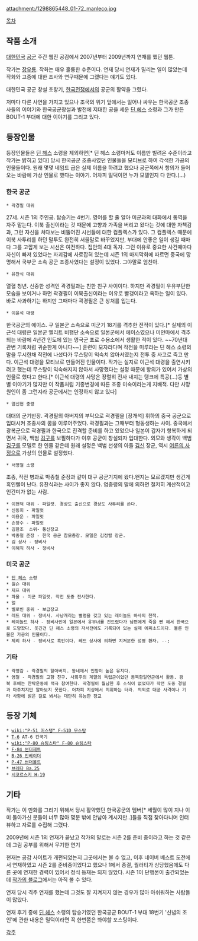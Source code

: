 attachment:/1298865448_01-72_manleco.jpg

[[목차]]

== 작품 소개 ==
[[대한민국]] [[공군]] 주간 웹진 공감에서 2007년부터 2009년까지 연재를 했던 웹툰.

작가는 [[장우룡]]. 작화는 매우 훌륭한 수준이다. 연재 당시 연재가 밀리는 일이 많았는데 작화와 고증에 대한 조사와 연구때문에 그랬다는 얘기도 있다.

대한민국 공군 창설 초창기, [[한국전쟁]]에서의 공군의 활약을 그렸다.

저마다 다른 사연을 가지고 있으나 조국의 위기 앞에서는 일어나 싸우는 한국공군 조종사들의 이야기와 한국공군창설과 발전에 지대한 공을 세운 [[딘 헤스]] 소령과 그가 만든 BOUT-1 부대에 대한 이야기를 그리고 있다.

== 등장인물 ==
등장인물들은 [[딘 헤스]] 소령을 제외하면[* 딘 헤스 소령마저도 이름만 빌려온 수준이라고 작가는 밝히고 있다] 당시 한국공군 조종사였던 인물들을 모티브로 하여 각색한 가공의 인물들이다. 원래 몇몇 네임드 급은 실제 이름을 하려고 했으나 공군쪽에서 항의가 들어오는 바람에 가상 인물로 했다는 이야기. 어차피 밀덕이면 누가 모델인지 다 안다.(...)

=== 한국 공군 ===
 * 곽경필 대위
27세. 시즌 1의 주인공. 탑승기는 4번기. 영어를 할 줄 알아 미군과의 대화에서 통역을 자주 맡는다. 이북 출신이라는 것 때문에 고향과 가족을 버리고 왔다는 것에 대한 자책감과, 그런 자신을 쳐다보는 비뚤어진 시선들에 대한 컴플렉스가 있다. 그 컴플렉스 때문에 이북 사투리를 하던 말투도 완전히 서울말로 바꾸었지만, 부대에 안좋은 일이 생길 때마다 그를 고깝게 보는 시선은 여전하다. 집안의 4대 독자. 그런 이유로 중요한 사건때마다 자신이 빠져 있었다는 자괴감에 사로잡혀 있는데 시즌 1의 마지막회에 따르면 중국에 망명해서 국부군 소속 공군 조종사였다는 설정이 있었다. 그야말로 엄친아.
 * 유찬식 대위 
열혈 청년. 신중한 성격인 곽경필과는 친한 친구 사이이다. 하지만 곽경필이 우유부단한 모습을 보이거나 하면 곽경필이 이북출신이라는 이유로 빨갱이라고 욕하는 일이 있다. 바로 사과하기는 하지만 그때마다 곽경필은 큰 상처를 입는다.
 * 이윤석 대령
한국공군의 에이스. 구 일본군 소속으로 미군기 18기를 격추한 전적이 있다.[* 실제의 이근석 대령은 일본군 엘리트 비행단 소속으로 일본군에서 에이스였으나 미얀마에서 격추되는 바람에 4년간 인도에 있는 영국군 포로 수용소에서 생활한 적이 있다. ~~70년대 관변 기록처럼 귀순한게 아니다~~] 훈련이 모자라다며 작전을 미루라는 딘 헤스 소령의 말을 무시한채 작전에 나섰다가 무스탕이 익숙치 않아서였는지 전투 중 사고로 죽고 만다. 이근석 대령을 모티브로 만들어진 인물이다. 작가는 실지로 이근석 대령을 출연시키려고 했는데 무스탕이 익숙해지지 않아서 사망했다는 설정 때문에 항의가 있어서 가상의 인물로 했다고 한다.[* 이근석 대령의 사망은 장렬히 전사 내지는 탱크에 특공(...)등 별별 이야기가 많지만 이 작품처럼 기종변경에 따른 조종 미숙이라는게 지배적. 다만 사망원인이 좀 그런지라 공군에서는 인정하지 않고 있다]
 * 염신현 중령
대대의 군기반장. 곽경필의 아버지의 부탁으로 곽경필을 [장개석] 휘하의 중국 공군으로 입대시켜 조종사의 꿈을 이루어주었다. 곽경필과는 그때부터 형동생하는 사이. 중국에서 광복군으로 곽경필과 한국으로 진격할 준비를 하고 있었으나 일본이 갑자기 항복하게 되면서 귀국, 백범 [[김구]]를 보필하다가 이후 공군이 창설되자 입대한다. 외모와 생각이 백범 [[김구]]를 모델로 한 인물 같은데 원래 설정은 백범 선생의 아들 [[김신]] 장군, 역시 [[어른의 사정]]으로 가상의 인물로 설정했다. 
 * 서영철 소령
조종, 작전 병과로 박종철 준장과 같이 대구 공군기지에 왔다.왠지는 모르겠지만 생긴게 흑인삘이 난다. 유찬식과는 사이가 좋지 않다. 염중령의 말에 의하면 철저히 계산적이고 인간미가 없는 사람.

 * 이현덕 대위 - 파일럿. 경상도 출신으로 경상도 사투리를 쓴다.
 * 신동희 - 파일럿
 * 이용운 - 파일럿
 * 손창수 - 파일럿
 * 김한조  소위- 통신장교 
 * 박종철 준장 - 한국 공군 참모총장. 모델은 김정렬 장군.
 * 김 상사 - 정비사
 * 이해직 하사 - 정비사


=== 미국 공군 ===
 * [[딘 헤스]] 소령
 * 윌슨 대위
 * 제프 대위
 * 파울 - 미군 파일럿. 작전 도중 전사한다.
 * 얼
 * 벨로빈 중위 - 보급장교
 * 레드 대위 - 정비사. 사냥개라는 별명을 갖고 있는 레이놀드 하사의 천적.
 * 레이놀드 하사 - 정비사인데 일본에서 유부녀를 건드렸다가 남편에게 죽을 뻔 해서 한국으로 도망왔다. 웃긴건 딘 헤스 소령의 자서전에도 기록되어 있는 실제 에피소드이다. 물론 인물은 가공의 인물이다.
 * 제리 하사 - 정비사로 흑인이다. 레드 상사에 의하면 지저분한 성병 환자. --;

=== 기타 ===
 * 곽영감 - 곽경필의 할아버지. 동네에서 인망이 높은 유지다.
 * 영철 - 곽경필의 고향 친구. 사회주의 계열의 독립군이었던 동북항일연군에서 활동. 광복 후에는 찬탁운동에 적극 참여한다. 곽경필이 월남한 후 소식이 없었다가 작전 도중 경필과 마주치지만 알아보지 못한다. 어차피 지상에서 지휘하는 터라. 의외로 대공 사격이나 기타 사항에 밝은 걸로 봐서는 대단히 유능한 장교

== 등장 기체 ==
 * [[wiki:"P-51 머스탱" F-51D 무스탕]]
 * [[T-6]] AT-6 건국기
 * [[wiki:"P-80 슈팅스타" F-80 슈팅스타]]
 * [[F-84 썬더제트]]
 * [[B-26 인베이더]]
 * [[P-47 썬더볼트]]
 * [[브레다 Ba.25]]
 * [[시코르스키 H-19]]

== 기타 ==
작가는 이 만화를 그리기 위해서 당시 활약했던 한국공군의 멤버[* 세월이 많이 지나 이미 돌아가신 분들이 너무 많아 몇분 밖에 안남아 계시지만..]들을 직접 찾아다니며 인터뷰하고 자료를 수집해 그렸다.

2009년에 시즌 1의 연재가 끝났고 작가의 말로는 시즌 2를 준비 중이라고 하는 것 같은데 그림 공부를 위해서 무기한 연기

현재는 공감 사이트가 개편되었는지 그곳에서는 볼 수 없고, 이후 네이버 베스트 도전에서 연재하였고 시즌 2를 준비중이었다고 했으나 1에서 종결, 퀄러티가 상당했음에도 다른 곳에 연재한 경력이 있어서 정식 등재는 되지 않았다. 시즌 1이 단행본이 출간되었는데 [http://blog.naver.com/manleco 작가의 블로그]에서는 아직 볼 수 있다.

연재 당시 격주 연재를 했는데 그것도 잘 지켜지지 않는 경우가 많아 아쉬워하는 사람들이 많았다.

연재 후기 중에 [[딘 헤스]] 소령의 탑승기였던 한국공군 BOUT-1 부대 18번기 '신념의 조인'에 관한 내용은 밀덕이라면 꼭 한번쯤은 봐야할 포스팅이다. 

[[각주]]
